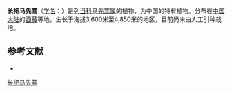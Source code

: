 {{Speciesbox
| name = 长把马先蒿
| status = 
| status_system = 
| image =
| genus = Pedicularis
| species = longistipitata
| authority = Tsoong
}}

'''长把马先蒿'''（[[学名|学名]]：{{lang|la|''Pedicularis longistipitata''}}）是[[列当科|列当科]][[马先蒿属|马先蒿属]]的植物，为中国的特有植物。分布在[[中国大陆|中国大陆]]的[[西藏|西藏]]等地，生长于海拔3,600米至4,850米的地区，目前尚未由人工引种栽培。

== 参考文献 ==
<div class="references-small">
* {{cite web| url =http://www.bioinfo.cn/db05/KmzwSpecies.php?action=view&id=21365| title =长把马先蒿| work =《中国高等植物数据库全库》| publisher =中国科学院微生物研究所| author =昆明植物研究所| accessdate =2009-02-25| deadurl =yes| archiveurl =https://web.archive.org/web/20160305025856/http://www.bioinfo.cn/db05/KmzwSpecies.php?action=view&id=21365| archivedate =2016年3月5日| df =}}
</div>
{{Taxonbar|from=Q15231143}}

[[Category:马先蒿属|长把马先蒿]]


{{植物小作品}}